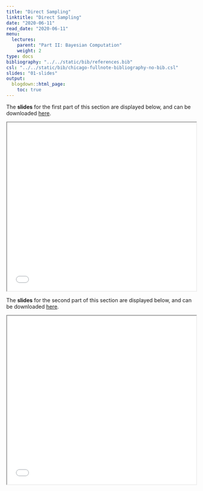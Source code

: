 ```yaml
---
title: "Direct Sampling"
linktitle: "Direct Sampling"
date: "2020-06-11"
read_date: "2020-06-11"
menu:
  lectures:
    parent: "Part II: Bayesian Computation"
    weight: 2
type: docs
bibliography: "../../static/bib/references.bib"
csl: "../../static/bib/chicago-fullnote-bibliography-no-bib.csl"
slides: "01-slides"
output:
  blogdown::html_page:
    toc: true
---
```


The **slides** for the first part of this section are displayed below, and can be downloaded [here](/slides/slidesMCMCDirectSampling1.pdf).

<iframe src="/slides/slidesMCMCDirectSampling1.pdf##view=fit" width="100%" height=450>

This browser does not support PDFs. Please download the PDF to view it: Download PDF

</iframe>


The **slides** for the second part of this section are displayed below, and can be downloaded [here](/slides/slidesMCMCDirectSampling2.pdf).

<iframe src="/slides/slidesMCMCDirectSampling2.pdf##view=fit" width="100%" height=450>

This browser does not support PDFs. Please download the PDF to view it: Download PDF

</iframe>